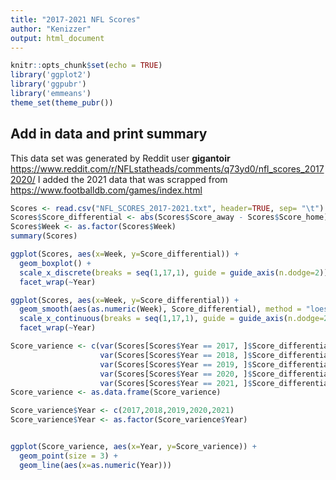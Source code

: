 ```yaml
---
title: "2017-2021 NFL Scores"
author: "Kenizzer"
output: html_document
---
```


```r
knitr::opts_chunk$set(echo = TRUE)
library('ggplot2')
library('ggpubr')
library('emmeans')
theme_set(theme_pubr())
```

## Add in data and print summary

This data set was generated by Reddit user **gigantoir** <https://www.reddit.com/r/NFLstatheads/comments/q73yd0/nfl_scores_20172020/>
I added the 2021 data that was scrapped from <https://www.footballdb.com/games/index.html>

```r
Scores <- read.csv("NFL_SCORES_2017-2021.txt", header=TRUE, sep= "\t")
Scores$Score_differential <- abs(Scores$Score_away - Scores$Score_home)
Scores$Week <- as.factor(Scores$Week)
summary(Scores)
```

```r
ggplot(Scores, aes(x=Week, y=Score_differential)) +
  geom_boxplot() +
  scale_x_discrete(breaks = seq(1,17,1), guide = guide_axis(n.dodge=2)) +
  facet_wrap(~Year)

ggplot(Scores, aes(x=Week, y=Score_differential)) +
  geom_smooth(aes(as.numeric(Week), Score_differential), method = "loess") +
  scale_x_continuous(breaks = seq(1,17,1), guide = guide_axis(n.dodge=2)) +
  facet_wrap(~Year)
```


```r
Score_varience <- c(var(Scores[Scores$Year == 2017, ]$Score_differential),
                    var(Scores[Scores$Year == 2018, ]$Score_differential),
                    var(Scores[Scores$Year == 2019, ]$Score_differential),
                    var(Scores[Scores$Year == 2020, ]$Score_differential),
                    var(Scores[Scores$Year == 2021, ]$Score_differential))
Score_varience <- as.data.frame(Score_varience)

Score_varience$Year <- c(2017,2018,2019,2020,2021)
Score_varience$Year <- as.factor(Score_varience$Year)


ggplot(Score_varience, aes(x=Year, y=Score_varience)) +
  geom_point(size = 3) +
  geom_line(aes(x=as.numeric(Year)))


```